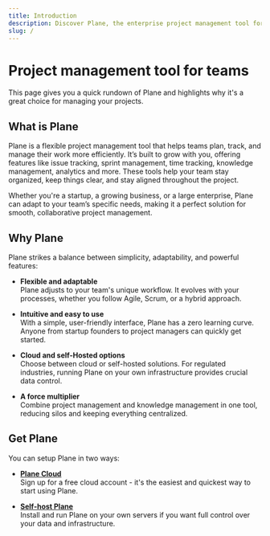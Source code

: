 ```yaml
---
title: Introduction
description: Discover Plane, the enterprise project management tool for teams of all sizes. Learn how our issue tracking, sprint management, and knowledge tools can streamline your workflow.
slug: /
---
```


# Project management tool for teams

This page gives you a quick rundown of Plane and highlights why it's a great choice for managing your projects.

## What is Plane

Plane is a flexible project management tool that helps teams plan, track, and manage their work more efficiently. It’s built to grow with you, offering features like issue tracking, sprint management, time tracking, knowledge management, analytics and more. These tools help your team stay organized, keep things clear, and stay aligned throughout the project.

Whether you're a startup, a growing business, or a large enterprise, Plane can adapt to your team’s specific needs, making it a perfect solution for smooth, collaborative project management.

## Why Plane

Plane strikes a balance between simplicity, adaptability, and powerful features:

- **Flexible and adaptable** <br/>
  Plane adjusts to your team's unique workflow. It evolves with your processes, whether you follow Agile, Scrum, or a hybrid approach.

- **Intuitive and easy to use** <br/>
  With a simple, user-friendly interface, Plane has a zero learning curve. Anyone from startup founders to project managers can quickly get started.

- **Cloud and self-Hosted options** <br/>
  Choose between cloud or self-hosted solutions. For regulated industries, running Plane on your own infrastructure provides crucial data control.

- **A force multiplier** <br/>
  Combine project management and knowledge management in one tool, reducing silos and keeping everything centralized.

## Get Plane

You can setup Plane in two ways:

- **[Plane Cloud](https://app.plane.so/sign-up)** <br/>
  Sign up for a free cloud account - it's the easiest and quickest way to start using Plane.

- **[Self-host Plane](https://developers.plane.so/self-hosting/overview)** <br/>
  Install and run Plane on your own servers if you want full control over your data and infrastructure.
